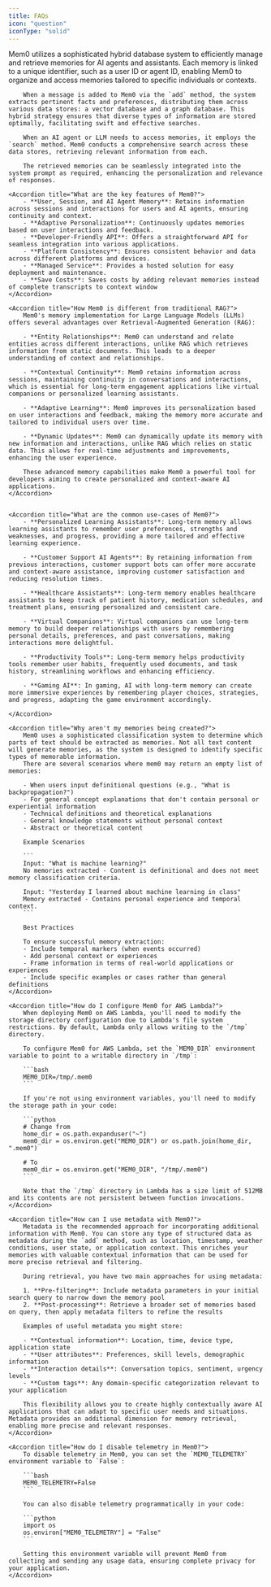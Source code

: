 ```yaml
---
title: FAQs
icon: "question"
iconType: "solid"
---
```


<Snippet file="security-compliance.mdx" />

<AccordionGroup>
    <Accordion title="How does Mem0 work?">
        Mem0 utilizes a sophisticated hybrid database system to efficiently manage and retrieve memories for AI agents and assistants. Each memory is linked to a unique identifier, such as a user ID or agent ID, enabling Mem0 to organize and access memories tailored to specific individuals or contexts.

        When a message is added to Mem0 via the `add` method, the system extracts pertinent facts and preferences, distributing them across various data stores: a vector database and a graph database. This hybrid strategy ensures that diverse types of information are stored optimally, facilitating swift and effective searches.

        When an AI agent or LLM needs to access memories, it employs the `search` method. Mem0 conducts a comprehensive search across these data stores, retrieving relevant information from each.

        The retrieved memories can be seamlessly integrated into the system prompt as required, enhancing the personalization and relevance of responses.
  </Accordion>

    <Accordion title="What are the key features of Mem0?">
        - **User, Session, and AI Agent Memory**: Retains information across sessions and interactions for users and AI agents, ensuring continuity and context.
        - **Adaptive Personalization**: Continuously updates memories based on user interactions and feedback.
        - **Developer-Friendly API**: Offers a straightforward API for seamless integration into various applications.
        - **Platform Consistency**: Ensures consistent behavior and data across different platforms and devices.
        - **Managed Service**: Provides a hosted solution for easy deployment and maintenance.
        - **Save Costs**: Saves costs by adding relevant memories instead of complete transcripts to context window
    </Accordion>

    <Accordion title="How Mem0 is different from traditional RAG?">
        Mem0's memory implementation for Large Language Models (LLMs) offers several advantages over Retrieval-Augmented Generation (RAG):

        - **Entity Relationships**: Mem0 can understand and relate entities across different interactions, unlike RAG which retrieves information from static documents. This leads to a deeper understanding of context and relationships.

        - **Contextual Continuity**: Mem0 retains information across sessions, maintaining continuity in conversations and interactions, which is essential for long-term engagement applications like virtual companions or personalized learning assistants.

        - **Adaptive Learning**: Mem0 improves its personalization based on user interactions and feedback, making the memory more accurate and tailored to individual users over time.

        - **Dynamic Updates**: Mem0 can dynamically update its memory with new information and interactions, unlike RAG which relies on static data. This allows for real-time adjustments and improvements, enhancing the user experience.

        These advanced memory capabilities make Mem0 a powerful tool for developers aiming to create personalized and context-aware AI applications.
    </Accordion>


    <Accordion title="What are the common use-cases of Mem0?">
        - **Personalized Learning Assistants**: Long-term memory allows learning assistants to remember user preferences, strengths and weaknesses, and progress, providing a more tailored and effective learning experience.

        - **Customer Support AI Agents**: By retaining information from previous interactions, customer support bots can offer more accurate and context-aware assistance, improving customer satisfaction and reducing resolution times.

        - **Healthcare Assistants**: Long-term memory enables healthcare assistants to keep track of patient history, medication schedules, and treatment plans, ensuring personalized and consistent care.

        - **Virtual Companions**: Virtual companions can use long-term memory to build deeper relationships with users by remembering personal details, preferences, and past conversations, making interactions more delightful.

        - **Productivity Tools**: Long-term memory helps productivity tools remember user habits, frequently used documents, and task history, streamlining workflows and enhancing efficiency.

        - **Gaming AI**: In gaming, AI with long-term memory can create more immersive experiences by remembering player choices, strategies, and progress, adapting the game environment accordingly.

    </Accordion>

    <Accordion title="Why aren't my memories being created?">
        Mem0 uses a sophisticated classification system to determine which parts of text should be extracted as memories. Not all text content will generate memories, as the system is designed to identify specific types of memorable information.
        There are several scenarios where mem0 may return an empty list of memories:

        - When users input definitional questions (e.g., "What is backpropagation?")
        - For general concept explanations that don't contain personal or experiential information
        - Technical definitions and theoretical explanations
        - General knowledge statements without personal context
        - Abstract or theoretical content

        Example Scenarios

        ```
        Input: "What is machine learning?"
        No memories extracted - Content is definitional and does not meet memory classification criteria.

        Input: "Yesterday I learned about machine learning in class"
        Memory extracted - Contains personal experience and temporal context.
        ```

        Best Practices

        To ensure successful memory extraction:
        - Include temporal markers (when events occurred)
        - Add personal context or experiences
        - Frame information in terms of real-world applications or experiences
        - Include specific examples or cases rather than general definitions
    </Accordion>

    <Accordion title="How do I configure Mem0 for AWS Lambda?">
        When deploying Mem0 on AWS Lambda, you'll need to modify the storage directory configuration due to Lambda's file system restrictions. By default, Lambda only allows writing to the `/tmp` directory.

        To configure Mem0 for AWS Lambda, set the `MEM0_DIR` environment variable to point to a writable directory in `/tmp`:

        ```bash
        MEM0_DIR=/tmp/.mem0
        ```

        If you're not using environment variables, you'll need to modify the storage path in your code:

        ```python
        # Change from
        home_dir = os.path.expanduser("~")
        mem0_dir = os.environ.get("MEM0_DIR") or os.path.join(home_dir, ".mem0")

        # To
        mem0_dir = os.environ.get("MEM0_DIR", "/tmp/.mem0")
        ```

        Note that the `/tmp` directory in Lambda has a size limit of 512MB and its contents are not persistent between function invocations.
    </Accordion>

    <Accordion title="How can I use metadata with Mem0?">
        Metadata is the recommended approach for incorporating additional information with Mem0. You can store any type of structured data as metadata during the `add` method, such as location, timestamp, weather conditions, user state, or application context. This enriches your memories with valuable contextual information that can be used for more precise retrieval and filtering.

        During retrieval, you have two main approaches for using metadata:

        1. **Pre-filtering**: Include metadata parameters in your initial search query to narrow down the memory pool
        2. **Post-processing**: Retrieve a broader set of memories based on query, then apply metadata filters to refine the results

        Examples of useful metadata you might store:

        - **Contextual information**: Location, time, device type, application state
        - **User attributes**: Preferences, skill levels, demographic information
        - **Interaction details**: Conversation topics, sentiment, urgency levels
        - **Custom tags**: Any domain-specific categorization relevant to your application

        This flexibility allows you to create highly contextually aware AI applications that can adapt to specific user needs and situations. Metadata provides an additional dimension for memory retrieval, enabling more precise and relevant responses.
    </Accordion>

    <Accordion title="How do I disable telemetry in Mem0?">
        To disable telemetry in Mem0, you can set the `MEM0_TELEMETRY` environment variable to `False`:

        ```bash
        MEM0_TELEMETRY=False
        ```

        You can also disable telemetry programmatically in your code:

        ```python
        import os
        os.environ["MEM0_TELEMETRY"] = "False"
        ```

        Setting this environment variable will prevent Mem0 from collecting and sending any usage data, ensuring complete privacy for your application.
    </Accordion>

</AccordionGroup>



